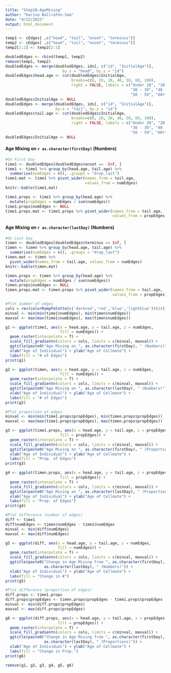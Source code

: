 ```yaml
---
title: "Step10-AgeMixing"
author: "Karina Wallrafen-Sam"
date: "4/12/2022"
output: html_document
---
```


```r
temp1 <- cEdges[ ,c("head", "tail", "onset", "terminus")]
temp2 <- cEdges[ ,c("head", "tail", "onset", "terminus")]
temp2[1:2] <- temp2[2:1]

doubledEdges <- rbind(temp1, temp2)
remove(temp1, temp2)
doubledEdges <- merge(doubledEdges, ids[, c("id", "InitialAge")],
                         by.x = "head", by.y = "id")
doubledEdges$head.age <- cut(doubledEdges$InitialAge,
                             breaks=c(0, 20, 30, 40, 50, 60, 100),
                             right = FALSE, labels = c("Under 20", "20 - 29",
                                                       "30 - 39", "40 - 49",
                                                       "50 - 59", "60+"))
doubledEdges$InitialAge <- NULL
doubledEdges <- merge(doubledEdges, ids[, c("id", "InitialAge")],
                      by.x = "tail", by.y = "id")
doubledEdges$tail.age <- cut(doubledEdges$InitialAge,
                             breaks=c(0, 20, 30, 40, 50, 60, 100),
                             right = FALSE, labels = c("Under 20", "20 - 29",
                                                       "30 - 39", "40 - 49",
                                                       "50 - 59", "60+"))
doubledEdges$InitialAge <- NULL
```

#### Age Mixing on `r as.character(firstDay)` (Numbers)

```r
#On First Day
time1 <- doubledEdges[doubledEdges$onset == -Inf, ]
time1 <- time1 %>% group_by(head.age, tail.age) %>% 
  summarise(numEdges = n(), .groups = "drop_last")
time1.mat <- time1 %>% pivot_wider(names_from = tail.age, 
                                   values_from = numEdges)
knitr::kable(time1.mat)

time1.props <- time1 %>% group_by(head.age) %>%
  mutate(propEdges = numEdges / sum(numEdges))
time1.props$numEdges <- NULL
time1.props.mat <- time1.props %>% pivot_wider(names_from = tail.age, 
                                               values_from = propEdges)
```

#### Age Mixing on `r as.character(lastDay)` (Numbers)

```r
#On Last Day
timen <- doubledEdges[doubledEdges$terminus == Inf, ]
timen <- timen %>% group_by(head.age, tail.age) %>%
  summarise(numEdges = n(), .groups = "drop_last")
timen.mat <- timen %>%
  pivot_wider(names_from = tail.age, values_from = numEdges)
knitr::kable(timen.mat)

timen.props <- timen %>% group_by(head.age) %>%
  mutate(propEdges = numEdges / sum(numEdges))
timen.props$numEdges <- NULL
timen.props.mat <- timen.props %>% pivot_wider(names_from = tail.age, 
                                               values_from = propEdges)
```

```r
#Plot number of edges
cols = rev(colorRampPalette(c('darkred','red','blue','lightblue'))(24))
minval <- min(min(time1$numEdges), min(timen$numEdges))
maxval <- max(max(time1$numEdges), max(timen$numEdges))

g1 <- ggplot(time1, aes(x = head.age, y = tail.age, z = numEdges, 
                        fill = numEdges)) +
  geom_raster(interpolate = T) +
  scale_fill_gradientn(colors = cols, limits = c(minval, maxval)) +
  ggtitle(paste0("Age Mixing on ", as.character(firstDay), " (Numbers)")) +
  xlab("Age of Individual") + ylab("Age of Cellmate") +
  labs(fill = "# of Edges")
print(g1)

g2 <- ggplot(timen, aes(x = head.age, y = tail.age, z = numEdges, 
                        fill = numEdges)) +
  geom_raster(interpolate = T) +
  scale_fill_gradientn(colors = cols, limits = c(minval, maxval)) +
  ggtitle(paste0("Age Mixing on ", as.character(lastDay), " (Numbers)")) +
  xlab("Age of Individual") + ylab("Age of Cellmate") +
  labs(fill = "# of Edges")
print(g2)

#Plot proportion of edges
minval <- min(min(time1.props$propEdges), min(timen.props$propEdges))
maxval <- max(max(time1.props$propEdges), max(timen.props$propEdges))

g3 <- ggplot(time1.props, aes(x = head.age, y = tail.age, z = propEdges,
                        fill = propEdges)) +
  geom_raster(interpolate = T) +
  scale_fill_gradientn(colors = cols, limits = c(minval, maxval)) +
  ggtitle(paste0("Age Mixing on ", as.character(firstDay), " (Proportions)")) +
  xlab("Age of Individual") + ylab("Age of Cellmate") +
  labs(fill = "Prop. of Edges")
print(g3)

g4 <- ggplot(timen.props, aes(x = head.age, y = tail.age, z = propEdges,
                        fill = propEdges)) +
  geom_raster(interpolate = T) +
  scale_fill_gradientn(colors = cols, limits = c(minval, maxval)) +
  ggtitle(paste0("Age Mixing on ", as.character(lastDay), " (Proportions)")) +
  xlab("Age of Individual") + ylab("Age of Cellmate") +
  labs(fill = "Prop. of Edges")
print(g4)

#Plot difference (number of edges)
diff <- time1
diff$numEdges <- timen$numEdges - time1$numEdges
minval <- min(diff$numEdges)
maxval <- max(diff$numEdges)

g5 <- ggplot(diff, aes(x = head.age, y = tail.age, z = numEdges, 
                       fill = numEdges)) +
  geom_raster(interpolate = T) +
  scale_fill_gradientn(colors = cols, limits = c(minval, maxval)) +
  ggtitle(paste0("Change in Age Mixing from ", as.character(firstDay), " to ", 
                 as.character(lastDay), " (Numbers)")) +
  xlab("Age of Individual") + ylab("Age of Cellmate") +
  labs(fill = "Change in #")
print(g5)

#Plot difference (proportion of edges)
diff.props <- time1.props
diff.props$propEdges <- timen.props$propEdges - time1.props$propEdges
minval <- min(diff.props$propEdges)
maxval <- max(diff.props$propEdges)

g6 <- ggplot(diff.props, aes(x = head.age, y = tail.age, z = propEdges, 
                       fill = propEdges)) +
  geom_raster(interpolate = T) +
  scale_fill_gradientn(colors = cols, limits = c(minval, maxval)) +
  ggtitle(paste0("Change in Age Mixing from ", as.character(firstDay), " to ", 
                 as.character(lastDay), " (Proportions)")) +
  xlab("Age of Individual") + ylab("Age of Cellmate") +
  labs(fill = "Change in Prop.")
print(g6)

remove(g1, g2, g3, g4, g5, g6)
```

